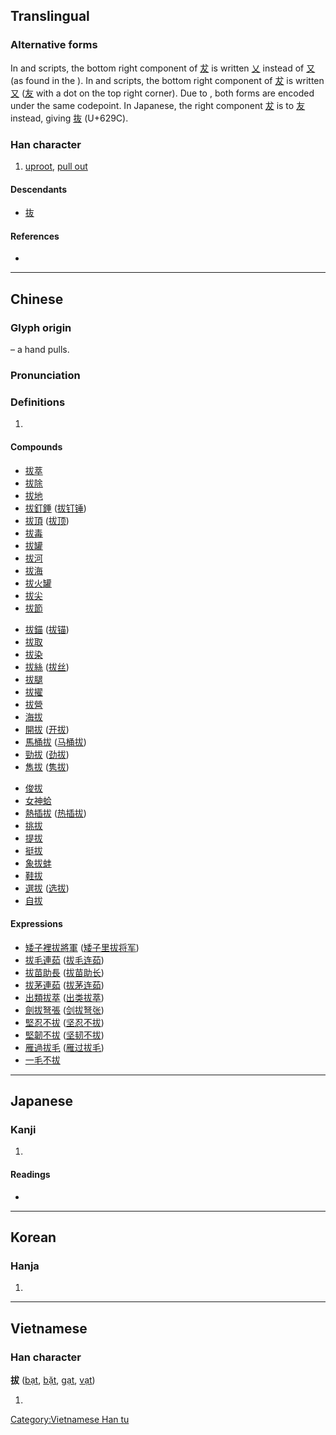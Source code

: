 {{character info/new}}
{{character info/new|0x2f8b6}}
{{also|抜}}
==Translingual==
{{ja-forms|[[抜]]|拔|拔}}

===Alternative forms===
In {{w|traditional Chinese characters|traditional Chinese}} and {{w|Hanja|Korean}} scripts, the bottom right component of [[犮]] is written [[乂]] instead of [[又]] (as found in the {{w|Kangxi dictionary}}). In {{w|simplified Chinese characters|simplified Chinese}} and {{w|Chữ Nôm|Vietnamese}} scripts, the bottom right component of [[犮]] is written [[又]] ([[友]] with a dot on the top right corner). Due to {{w|Han unification}}, both forms are encoded under the same codepoint. In Japanese, the right component [[犮]] is {{w|Shinjitai|simplified}} to [[友]] instead, giving [[抜]] (U+629C).

===Han character===
{{Han char|rn=64|rad=手|as=05|sn=8|four=53047|canj=QIKE,QIKK|ids=⿰扌犮}}

# [[uproot]], [[pull out]]

====Descendants====
* [[抜]]

====References====
* {{Han ref|kx=0426.010|dkj=11959|dj=0774.030|hdz=31850.030|uh=62D4|ud=25300|bh=A9DE|bd=43486}}

----

==Chinese==
{{zh-forms}}

===Glyph origin===
{{Han etym}}
{{Han compound|手|alt1=扌|t1=hand|犮|ls=psc|c1=s|c2=p}} – a hand pulls.

===Pronunciation===
{{zh-pron
|m=bá
|c=bat6
|h=pfs=pha̍t
|md=
|mn=poe̍h/pu̍ih
|w=
|mc=y
|oc=y
|ma=y
|cat=
}}

===Definitions===
{{zh-hanzi}}

# {{rfdef|lang=zh}}

====Compounds====
{{top3}}
* [[拔萃]]
* [[拔除]]
* [[拔地]]
* [[拔釘錘]] ([[拔钉锤]])
* [[拔頂]] ([[拔顶]])
* [[拔毒]]
* [[拔罐]]
* [[拔河]]
* [[拔海]]
* [[拔火罐]]
* [[拔尖]]
* [[拔節]]
{{mid3}}
* [[拔錨]] ([[拔锚]])
* [[拔取]]
* [[拔染]]
* [[拔絲]] ([[拔丝]])
* [[拔腿]]
* [[拔擢]]
* [[拔營]]
* [[海拔]]
* [[開拔]] ([[开拔]])
* [[馬桶拔]] ([[马桶拔]])
* [[勁拔]] ([[劲拔]])
* [[雋拔]] ([[隽拔]])
{{mid3}}
* [[俊拔]]
* [[女神蛤]]
* [[熱插拔]] ([[热插拔]])
* [[挑拔]]
* [[提拔]]
* [[挺拔]]
* [[象拔蚌]]
* [[鞋拔]]
* [[選拔]] ([[选拔]])
* [[自拔]]
{{bottom}}

====Expressions====
* [[矮子裡拔將軍]] ([[矮子里拔将军]])
* [[拔毛連茹]] ([[拔毛连茹]])
* [[拔苗助長]] ([[拔苗助长]])
* [[拔茅連茹]] ([[拔茅连茹]])
* [[出類拔萃]] ([[出类拔萃]])
* [[劍拔弩張]] ([[剑拔弩张]])
* [[堅忍不拔]] ([[坚忍不拔]])
* [[堅韌不拔]] ([[坚韧不拔]])
* [[雁過拔毛]] ([[雁过拔毛]])
* [[一毛不拔]]

{{zh-cat|Elementary}}

----

==Japanese==
{{ja-kanji forms|抜|拔}}

===Kanji===
{{ja-kanji|grade=|rs=手05|style=ky|shin=抜}}

# {{defn|lang=ja|sort=手05}}

====Readings====
* {{ja-readings|goon=[[ばち]] (bachi)|kanon=[[はつ]] (hatsu)|kanyoon=[[ばつ]] (batsu)|on=[[はい]] (hai)|kun=[[ぬく]] (nuku), [[ぬける]] (nukeru), [[たすける]] (tasukeru)}}

----

==Korean==

===Hanja===
{{ko-hanja|hangeul=[[발]], [[패]]|eumhun=|rv=bal, pae|mr=pal, p'ae|y=pal, phay}}

# {{defn|lang=ko|sort=手05}}

----

==Vietnamese==

===Han character===
'''拔''' ([[bạt]], [[bặt]], [[gạt]], [[vạt]])

# {{defn|lang=vi}}

[[Category:Vietnamese Han tu]]